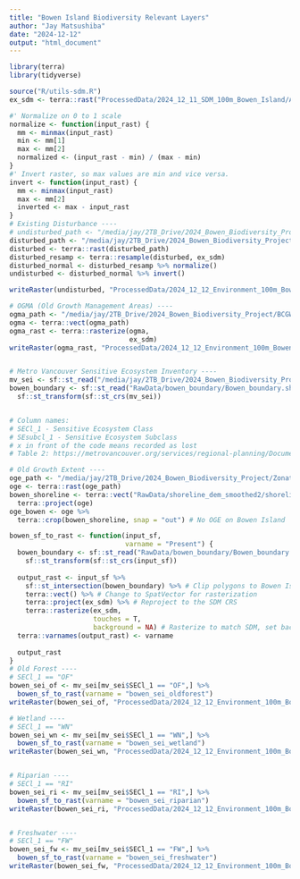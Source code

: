 ```yaml
---
title: "Bowen Island Biodiversity Relevant Layers"
author: "Jay Matsushiba"
date: "2024-12-12"
output: "html_document"
---
```


```r
library(terra)
library(tidyverse)
```

```r
source("R/utils-sdm.R")
ex_sdm <- terra::rast("ProcessedData/2024_12_11_SDM_100m_Bowen_Island/Amphibian_mask/Ambystoma.gracile_BowenIsland_100m.tif")

#' Normalize on 0 to 1 scale
normalize <- function(input_rast) {
  mm <- minmax(input_rast)
  min <- mm[1]
  max <- mm[2]
  normalized <- (input_rast - min) / (max - min)
}
#' Invert raster, so max values are min and vice versa. 
invert <- function(input_rast) {
  mm <- minmax(input_rast)
  max <- mm[2]
  inverted <- max - input_rast 
}
# Existing Disturbance ----
# undisturbed_path <- "/media/jay/2TB_Drive/2024_Bowen_Biodiversity_Project/Zonation collaboration data (2024)/Environmental_Layers/Undisturbed/Jan29_Undisturb_v1.tif"
disturbed_path <- "/media/jay/2TB_Drive/2024_Bowen_Biodiversity_Project/human_footprint_30m_v2.tif"
disturbed <- terra::rast(disturbed_path)
disturbed_resamp <- terra::resample(disturbed, ex_sdm)
disturbed_normal <- disturbed_resamp %>% normalize()
undisturbed <- disturbed_normal %>% invert()

writeRaster(undisturbed, "ProcessedData/2024_12_12_Environment_100m_Bowen_Island/2024_12_12_human_footprint_100m_Bowen_Islands.tif", overwrite=TRUE)

# OGMA (Old Growth Management Areas) ----
ogma_path <- "/media/jay/2TB_Drive/2024_Bowen_Biodiversity_Project/BCGW_7113060B_1734046393868_8492/RMP_OGMA_LEGAL_CURRENT_SVW.gpkg"
ogma <- terra::vect(ogma_path)
ogma_rast <- terra::rasterize(ogma,
                              ex_sdm) 
writeRaster(ogma_rast, "ProcessedData/2024_12_12_Environment_100m_Bowen_Island/2024_12_12_OGMA.tif", overwrite = T)


# Metro Vancouver Sensitive Ecosystem Inventory ----
mv_sei <- sf::st_read("/media/jay/2TB_Drive/2024_Bowen_Biodiversity_Project/Sensitive_Ecosystem_Inventory_for_Metro_Vancouver__2020__-5580727563910851507.gpkg")
bowen_boundary <- sf::st_read("RawData/bowen_boundary/Bowen_boundary.shp") %>%
  sf::st_transform(sf::st_crs(mv_sei))


# Column names:
# SECl_1 - Sensitive Ecosystem Class
# SEsubcl_1 - Sensitive Ecosystem Subclass
# x in front of the code means recorded as lost
# Table 2: https://metrovancouver.org/services/regional-planning/Documents/sensitive-ecosystem-inventory-technical-report.pdf 

# Old Growth Extent ----
oge_path <- "/media/jay/2TB_Drive/2024_Bowen_Biodiversity_Project/Zonation collaboration data (2024)/Environmental_Layers/Old_Growth_Extent/OGE_raster.tif"
oge <- terra::rast(oge_path) 
bowen_shoreline <- terra::vect("RawData/shoreline_dem_smoothed2/shoreline_dem_smoothed2.shp") %>%
  terra::project(oge)
oge_bowen <- oge %>%
  terra::crop(bowen_shoreline, snap = "out") # No OGE on Bowen Island

bowen_sf_to_rast <- function(input_sf,
                             varname = "Present") {
  bowen_boundary <- sf::st_read("RawData/bowen_boundary/Bowen_boundary.shp") %>%
    sf::st_transform(sf::st_crs(input_sf))
  
  output_rast <- input_sf %>%
    sf::st_intersection(bowen_boundary) %>% # Clip polygons to Bowen Island boundary
    terra::vect() %>% # Change to SpatVector for rasterization
    terra::project(ex_sdm) %>% # Reproject to the SDM CRS 
    terra::rasterize(ex_sdm,
                     touches = T,
                     background = NA) # Rasterize to match SDM, set background values to NA
  terra::varnames(output_rast) <- varname
    
  output_rast
}
# Old Forest ----
# SECl_1 == "OF"
bowen_sei_of <- mv_sei[mv_sei$SECl_1 == "OF",] %>% 
  bowen_sf_to_rast(varname = "bowen_sei_oldforest")
writeRaster(bowen_sei_of, "ProcessedData/2024_12_12_Environment_100m_Bowen_Island/bowen_sei_oldforest.tif", overwrite = T)

# Wetland ----
# SECl_1 == "WN"
bowen_sei_wn <- mv_sei[mv_sei$SECl_1 == "WN",] %>%
  bowen_sf_to_rast(varname = "bowen_sei_wetland")
writeRaster(bowen_sei_wn, "ProcessedData/2024_12_12_Environment_100m_Bowen_Island/bowen_sei_wetland.tif", overwrite = T)


# Riparian ----
# SECl_1 == "RI"
bowen_sei_ri <- mv_sei[mv_sei$SECl_1 == "RI",] %>%
  bowen_sf_to_rast(varname = "bowen_sei_riparian")
writeRaster(bowen_sei_ri, "ProcessedData/2024_12_12_Environment_100m_Bowen_Island/bowen_sei_riparian.tif", overwrite = T)


# Freshwater ----
# SECl_1 == "FW"
bowen_sei_fw <- mv_sei[mv_sei$SECl_1 == "FW",] %>%
  bowen_sf_to_rast(varname = "bowen_sei_freshwater")
writeRaster(bowen_sei_fw, "ProcessedData/2024_12_12_Environment_100m_Bowen_Island/bowen_sei_freshwater.tif", overwrite = T)


```